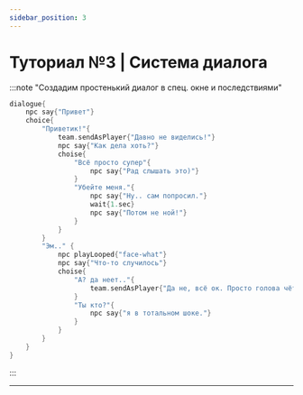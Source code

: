 ```yaml
---
sidebar_position: 3
---
```


# Туториал №3 | Система диалога

:::note "Создадим простенький диалог в спец. окне и последствиями"

```kts
dialogue{
    npc say{"Привет"}
	choiсe{
		"Приветик!"{
			team.sendAsPlayer{"Давно не виделись!"}
			npc say{"Как дела хоть?"}
			choise{
				"Всё просто супер"{
					npc say{"Рад слышать это)"}
				}
				"Убейте меня."{
					npc say{"Ну.. сам попросил."}
					wait{1.sec}
					npc say{"Потом не ной!"}
				}
			}
		}
		"Эм.." {
			npc playLooped{"face-what"}
			npc say{"Что-то случилось"}
			choise{
				"А? да неет.."{
					team.sendAsPlayer{"Да не, всё ок. Просто голова чёт заболела"}
				}
				"Ты кто?"{
					npc say{"я в тотальном шоке."}
				}
			}
		}
	}
}
```
:::

---
